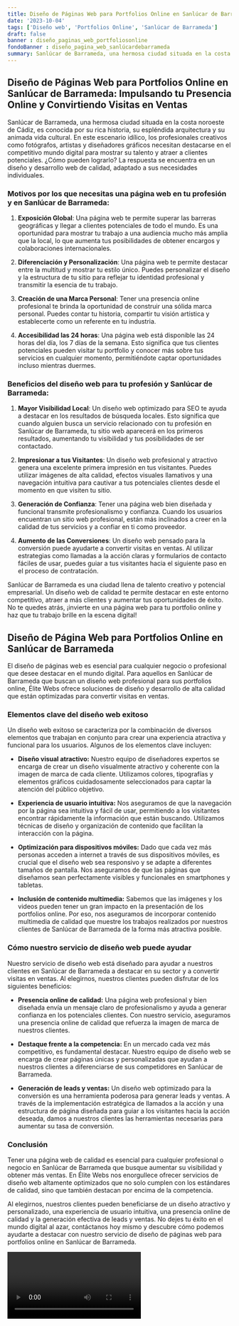 ```yaml
---
title: Diseño de Páginas Web para Portfolios Online en Sanlúcar de Barrameda
date: '2023-10-04'
tags: ['Diseño web', 'Portfolios Online', 'Sanlúcar de Barrameda']
draft: false
banner : diseño_paginas_web_portfoliosonline
fondoBanner : diseño_pagina_web_sanlúcardebarrameda
summary: Sanlúcar de Barrameda, una hermosa ciudad situada en la costa noroeste de Cádiz, es conocida por su rica historia, su espléndida arquitectura y su animada vida cultural. En este escenario idílico, los profesionales creativos como fotógrafos, artistas y diseñadores gráficos necesitan destacarse en el competitivo mundo digital para mostrar su talento y atraer a clientes potenciales. ¿Cómo pueden lograrlo? La respuesta se encuentra en un diseño y desarrollo web de calidad, adaptado a sus necesidades individuales.
---
```


## Diseño de Páginas Web para Portfolios Online en Sanlúcar de Barrameda: Impulsando tu Presencia Online y Convirtiendo Visitas en Ventas

Sanlúcar de Barrameda, una hermosa ciudad situada en la costa noroeste de Cádiz, es conocida por su rica historia, su espléndida arquitectura y su animada vida cultural. En este escenario idílico, los profesionales creativos como fotógrafos, artistas y diseñadores gráficos necesitan destacarse en el competitivo mundo digital para mostrar su talento y atraer a clientes potenciales. ¿Cómo pueden lograrlo? La respuesta se encuentra en un diseño y desarrollo web de calidad, adaptado a sus necesidades individuales.

### Motivos por los que necesitas una página web en tu profesión y en Sanlúcar de Barrameda:

1. **Exposición Global**: Una página web te permite superar las barreras geográficas y llegar a clientes potenciales de todo el mundo. Es una oportunidad para mostrar tu trabajo a una audiencia mucho más amplia que la local, lo que aumenta tus posibilidades de obtener encargos y colaboraciones internacionales.

2. **Diferenciación y Personalización**: Una página web te permite destacar entre la multitud y mostrar tu estilo único. Puedes personalizar el diseño y la estructura de tu sitio para reflejar tu identidad profesional y transmitir la esencia de tu trabajo.

3. **Creación de una Marca Personal**: Tener una presencia online profesional te brinda la oportunidad de construir una sólida marca personal. Puedes contar tu historia, compartir tu visión artística y establecerte como un referente en tu industria.

4. **Accesibilidad las 24 horas**: Una página web está disponible las 24 horas del día, los 7 días de la semana. Esto significa que tus clientes potenciales pueden visitar tu portfolio y conocer más sobre tus servicios en cualquier momento, permitiéndote captar oportunidades incluso mientras duermes.

### Beneficios del diseño web para tu profesión y Sanlúcar de Barrameda:

1. **Mayor Visibilidad Local**: Un diseño web optimizado para SEO te ayuda a destacar en los resultados de búsqueda locales. Esto significa que cuando alguien busca un servicio relacionado con tu profesión en Sanlúcar de Barrameda, tu sitio web aparecerá en los primeros resultados, aumentando tu visibilidad y tus posibilidades de ser contactado.

2. **Impresionar a tus Visitantes**: Un diseño web profesional y atractivo genera una excelente primera impresión en tus visitantes. Puedes utilizar imágenes de alta calidad, efectos visuales llamativos y una navegación intuitiva para cautivar a tus potenciales clientes desde el momento en que visiten tu sitio.

3. **Generación de Confianza**: Tener una página web bien diseñada y funcional transmite profesionalismo y confianza. Cuando los usuarios encuentran un sitio web profesional, están más inclinados a creer en la calidad de tus servicios y a confiar en ti como proveedor.

4. **Aumento de las Conversiones**: Un diseño web pensado para la conversión puede ayudarte a convertir visitas en ventas. Al utilizar estrategias como llamadas a la acción claras y formularios de contacto fáciles de usar, puedes guiar a tus visitantes hacia el siguiente paso en el proceso de contratación.

Sanlúcar de Barrameda es una ciudad llena de talento creativo y potencial empresarial. Un diseño web de calidad te permite destacar en este entorno competitivo, atraer a más clientes y aumentar tus oportunidades de éxito. No te quedes atrás, ¡invierte en una página web para tu portfolio online y haz que tu trabajo brille en la escena digital!

<GifSeo />

<Cta />

## Diseño de Página Web para Portfolios Online en Sanlúcar de Barrameda

El diseño de páginas web es esencial para cualquier negocio o profesional que desee destacar en el mundo digital. Para aquellos en Sanlúcar de Barrameda que buscan un diseño web profesional para sus portfolios online, Élite Webs ofrece soluciones de diseño y desarrollo de alta calidad que están optimizadas para convertir visitas en ventas.

### Elementos clave del diseño web exitoso

Un diseño web exitoso se caracteriza por la combinación de diversos elementos que trabajan en conjunto para crear una experiencia atractiva y funcional para los usuarios. Algunos de los elementos clave incluyen:

- **Diseño visual atractivo:** Nuestro equipo de diseñadores expertos se encarga de crear un diseño visualmente atractivo y coherente con la imagen de marca de cada cliente. Utilizamos colores, tipografías y elementos gráficos cuidadosamente seleccionados para captar la atención del público objetivo.

- **Experiencia de usuario intuitiva:** Nos aseguramos de que la navegación por la página sea intuitiva y fácil de usar, permitiendo a los visitantes encontrar rápidamente la información que están buscando. Utilizamos técnicas de diseño y organización de contenido que facilitan la interacción con la página.

- **Optimización para dispositivos móviles:** Dado que cada vez más personas acceden a internet a través de sus dispositivos móviles, es crucial que el diseño web sea responsivo y se adapte a diferentes tamaños de pantalla. Nos aseguramos de que las páginas que diseñamos sean perfectamente visibles y funcionales en smartphones y tabletas.

- **Inclusión de contenido multimedia:** Sabemos que las imágenes y los videos pueden tener un gran impacto en la presentación de los portfolios online. Por eso, nos aseguramos de incorporar contenido multimedia de calidad que muestre los trabajos realizados por nuestros clientes de Sanlúcar de Barrameda de la forma más atractiva posible.

### Cómo nuestro servicio de diseño web puede ayudar

Nuestro servicio de diseño web está diseñado para ayudar a nuestros clientes en Sanlúcar de Barrameda a destacar en su sector y a convertir visitas en ventas. Al elegirnos, nuestros clientes pueden disfrutar de los siguientes beneficios:

- **Presencia online de calidad:** Una página web profesional y bien diseñada envía un mensaje claro de profesionalismo y ayuda a generar confianza en los potenciales clientes. Con nuestro servicio, aseguramos una presencia online de calidad que refuerza la imagen de marca de nuestros clientes.

- **Destaque frente a la competencia:** En un mercado cada vez más competitivo, es fundamental destacar. Nuestro equipo de diseño web se encarga de crear páginas únicas y personalizadas que ayudan a nuestros clientes a diferenciarse de sus competidores en Sanlúcar de Barrameda.

- **Generación de leads y ventas:** Un diseño web optimizado para la conversión es una herramienta poderosa para generar leads y ventas. A través de la implementación estratégica de llamados a la acción y una estructura de página diseñada para guiar a los visitantes hacia la acción deseada, damos a nuestros clientes las herramientas necesarias para aumentar su tasa de conversión.

### Conclusión

Tener una página web de calidad es esencial para cualquier profesional o negocio en Sanlúcar de Barrameda que busque aumentar su visibilidad y obtener más ventas. En Élite Webs nos enorgullece ofrecer servicios de diseño web altamente optimizados que no solo cumplen con los estándares de calidad, sino que también destacan por encima de la competencia.

Al elegirnos, nuestros clientes pueden beneficiarse de un diseño atractivo y personalizado, una experiencia de usuario intuitiva, una presencia online de calidad y la generación efectiva de leads y ventas. No dejes tu éxito en el mundo digital al azar, contáctanos hoy mismo y descubre cómo podemos ayudarte a destacar con nuestro servicio de diseño de páginas web para portfolios online en Sanlúcar de Barrameda.

<Video />

<CtaBot job='Portfolios Online' city='Sanlúcar de Barrameda'/>

<Gmaps query='Sanlúcar de Barrameda+españa+maps' />